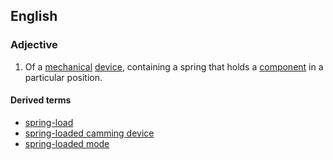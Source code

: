 ==English==

===Adjective===
{{en-adj|head=[[spring]]-[[loaded]]|-}}

# Of a [[mechanical]] [[device]], containing a spring that holds a [[component]] in a particular position.

====Derived terms====
* [[spring-load]]<!--back-formation-->
* [[spring-loaded camming device]]
* [[spring-loaded mode]]